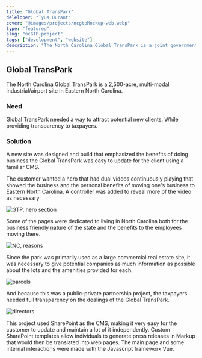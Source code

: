 ```yaml
---
title: "Global TransPark"
deleloper: "Tyus Durant"
cover: "@images/projects/ncgtpMockup-web.webp"
type: "featured"
slug: "ncGTP-project"
tags: ["development", "website"]
description: "The North Carolina Global TransPark is a joint government and private investment website for the NCGTP industrial park."
---
```


## Global TransPark

The North Carolina Global TransPark is a 2,500-acre, multi-modal industrial/airport site in Eastern North Carolina.

### Need

Global TransPark needed a way to attract potential new clients. While providing transparency to taxpayers.

### Solution

A new site was designed and build that emphasized the benefits of doing business the Global TransPark was easy to update for the client using a familiar CMS.

The customer wanted a hero that had dual videos continuously playing that showed the business and the personal benefits of moving one's business to Eastern North Carolina. A controller was added to reveal more of the video as necessary

![GTP, hero section](./images/gtp-main.webp)

Some of the pages were dedicated to living in North Carolina both for the business friendly nature of the state and the benefits to the employees moving there.

![NC, reasons](./images/gtp-10-reasons.webp)

Since the park was primarily used as a large commercial real estate site, it was necessary to give potential companies as much information as possible about the lots and the amenities provided for each.

![parcels](./images/parcels.webp)

And because this was a public-private partnership project, the taxpayers needed full transparency on the dealings of the Global TransPark.

![directors](./images/gtp-directors.webp)

This project used SharePoint as the CMS, making it very easy for the customer to update and maintain a lot of it independently. Custom SharePoint templates allow individuals to generate press releases in Markup that would then be translated into web pages. The main page and some internal interactions were made with the Javascript framework Vue.
